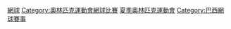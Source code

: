 {{Main}}

[[Category:2016年夏季奧林匹克運動會比賽項目|網球]]
[[Category:奧林匹克運動會網球比賽|Category:奧林匹克運動會網球比賽]]
[[Category:2016年網球|夏季奧林匹克運動會]]
[[Category:巴西網球賽事|Category:巴西網球賽事]]